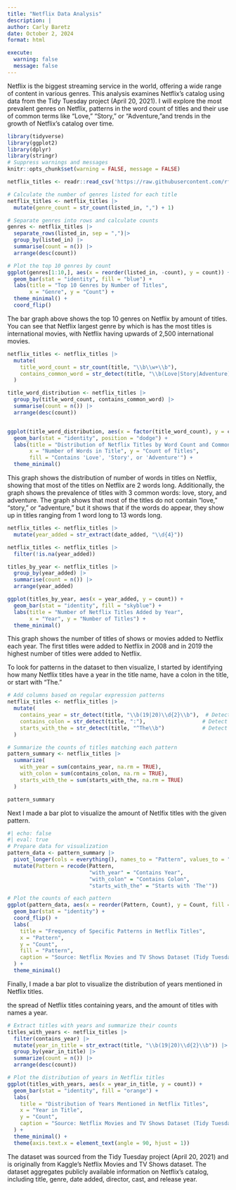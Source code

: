 ```yaml
---
title: "Netflix Data Analysis"
description: |
author: Carly Baretz 
date: October 2, 2024
format: html

execute:
  warning: false
  message: false
---
```


Netflix is the biggest streaming service in the world, offering a wide range of content in various genres. This analysis examines Netflix's catalog using data from the Tidy Tuesday project (April 20, 2021). I will explore the most prevalent genres on Netflix, patterns in the word count of titles and their use of common terms like "Love," "Story," or "Adventure,"and trends in the growth of Netflix's catalog over time.

```r
library(tidyverse)
library(ggplot2)
library(dplyr)
library(stringr)
# Suppress warnings and messages
knitr::opts_chunk$set(warning = FALSE, message = FALSE) 
```

```r
netflix_titles <- readr::read_csv('https://raw.githubusercontent.com/rfordatascience/tidytuesday/master/data/2021/2021-04-20/netflix_titles.csv')

# Calculate the number of genres listed for each title
netflix_titles <- netflix_titles |>
  mutate(genre_count = str_count(listed_in, ",") + 1)

# Separate genres into rows and calculate counts
genres <- netflix_titles |>
  separate_rows(listed_in, sep = ",")|>
  group_by(listed_in) |>
  summarise(count = n()) |>
  arrange(desc(count))

# Plot the top 10 genres by count
ggplot(genres[1:10,], aes(x = reorder(listed_in, -count), y = count)) +
  geom_bar(stat = "identity", fill = "blue") +
  labs(title = "Top 10 Genres by Number of Titles",
       x = "Genre", y = "Count") +
  theme_minimal() +
  coord_flip()

```

The bar graph above shows the top 10 genres on Netflix by amount of titles. You can see that Netflix largest genre by which is has the most titles is international movies, with Netflix having upwards of 2,500 international movies.

```r

netflix_titles <- netflix_titles |>
  mutate(
    title_word_count = str_count(title, "\\b\\w+\\b"),
    contains_common_word = str_detect(title, "\\b(Love|Story|Adventure)\\b")
  )

title_word_distribution <- netflix_titles |>
  group_by(title_word_count, contains_common_word) |>
  summarise(count = n()) |>
  arrange(desc(count))


ggplot(title_word_distribution, aes(x = factor(title_word_count), y = count, fill = contains_common_word)) +
  geom_bar(stat = "identity", position = "dodge") +
  labs(title = "Distribution of Netflix Titles by Word Count and Common Words (Love, Story, Adventure)",
       x = "Number of Words in Title", y = "Count of Titles",
       fill = "Contains 'Love', 'Story', or 'Adventure'") +
  theme_minimal()

```

This graph shows the distribution of number of words in titles on Netflix, showing that most of the titles on Netflix are 2 words long. Additionally, the graph shows the prevalence of titles with 3 common words: love, story, and adventure. The graph shows that most of the titles do not contain "love," "story," or "adventure," but it shows that if the words do appear, they show up in titles ranging from 1 word long to 13 words long.

```r

netflix_titles <- netflix_titles |>
  mutate(year_added = str_extract(date_added, "\\d{4}"))

netflix_titles <- netflix_titles |>
  filter(!is.na(year_added))

titles_by_year <- netflix_titles |>
  group_by(year_added) |>
  summarise(count = n()) |>
  arrange(year_added)

ggplot(titles_by_year, aes(x = year_added, y = count)) +
  geom_bar(stat = "identity", fill = "skyblue") +
  labs(title = "Number of Netflix Titles Added by Year",
       x = "Year", y = "Number of Titles") +
  theme_minimal()

```

This graph shows the number of titles of shows or movies added to Netflix each year. The first titles were added to Netflix in 2008 and in 2019 the highest number of titles were added to Netflix.

To look for patterns in the dataset to then visualize, I started by identifying how many Netflix titles have a year in the title name, have a colon in the title, or start with "The."

```r
# Add columns based on regular expression patterns
netflix_titles <- netflix_titles |>
  mutate(
    contains_year = str_detect(title, "\\b(19|20)\\d{2}\\b"),  # Detect years like 1999 or 2021
    contains_colon = str_detect(title, ":"),                  # Detect titles with colons
    starts_with_the = str_detect(title, "^The\\b")            # Detect titles starting with "The"
  )

# Summarize the counts of titles matching each pattern
pattern_summary <- netflix_titles |>
  summarize(
    with_year = sum(contains_year, na.rm = TRUE),
    with_colon = sum(contains_colon, na.rm = TRUE),
    starts_with_the = sum(starts_with_the, na.rm = TRUE)
  )

pattern_summary

```

Next I made a bar plot to visualize the amount of Netlfix titles with the given pattern.

```r

#| echo: false 
#| eval: true 
# Prepare data for visualization
pattern_data <- pattern_summary |>
  pivot_longer(cols = everything(), names_to = "Pattern", values_to = "Count") |>
  mutate(Pattern = recode(Pattern,
                          "with_year" = "Contains Year",
                          "with_colon" = "Contains Colon",
                          "starts_with_the" = "Starts with 'The'"))

# Plot the counts of each pattern
ggplot(pattern_data, aes(x = reorder(Pattern, Count), y = Count, fill = Pattern)) +
  geom_bar(stat = "identity") +
  coord_flip() +
  labs(
    title = "Frequency of Specific Patterns in Netflix Titles",
    x = "Pattern",
    y = "Count",
    fill = "Pattern",
    caption = "Source: Netflix Movies and TV Shows Dataset (Tidy Tuesday)"
  ) +
  theme_minimal()

```

Finally, I made a bar plot to visualize the distribution of years mentioned in Netflix titles.

the spread of Netflix titles containing years, and the amount of titles with names a year.

```r

# Extract titles with years and summarize their counts
titles_with_years <- netflix_titles |>
  filter(contains_year) |>
  mutate(year_in_title = str_extract(title, "\\b(19|20)\\d{2}\\b")) |>
  group_by(year_in_title) |>
  summarize(count = n()) |>
  arrange(desc(count))

# Plot the distribution of years in Netflix titles
ggplot(titles_with_years, aes(x = year_in_title, y = count)) +
  geom_bar(stat = "identity", fill = "orange") +
  labs(
    title = "Distribution of Years Mentioned in Netflix Titles",
    x = "Year in Title",
    y = "Count",
    caption = "Source: Netflix Movies and TV Shows Dataset (Tidy Tuesday)"
  ) +
  theme_minimal() +
  theme(axis.text.x = element_text(angle = 90, hjust = 1))

```

The dataset was sourced from the Tidy Tuesday project (April 20, 2021) and is originally from Kaggle's Netflix Movies and TV Shows dataset. The dataset aggregates publicly available information on Netflix's catalog, including title, genre, date added, director, cast, and release year.
